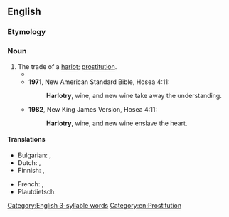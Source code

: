 ==English==

===Etymology===
{{suffix|en|harlot|ry}}

===Noun===
{{en-noun|~}}

# The trade of a [[harlot]]; [[prostitution]].
#* {{RQ:Booth Darkest|passage= She fell in with bad companions, and became addicted to drink, going from bad to worse until drunkenness, robbery, and '''harlotry''' brought her to the lowest depths.}}
#*'''1971''', New American Standard Bible, Hosea 4:11:
#*: '''Harlotry''', wine, and new wine take away the understanding.
#* '''1982''', New King James Version, Hosea 4:11:
#*: '''Harlotry''', wine, and new wine enslave the heart.

====Translations====
{{trans-top|trade of a harlot; prostitution.}}
* Bulgarian: {{t+|bg|блудство|n}}, {{t|bg|проституиране|n}}
* Dutch: {{t+|nl|hoererij}}, {{t+|nl|prostitutie}}
* Finnish: {{t+|fi|haureus}}, {{t+|fi|huoruus}}
{{trans-mid}}
* French: {{t+|fr|prostitution|f}}, {{t+|fr|putasserie|f}}
* Plautdietsch: {{t|pdt|Huararie|f}}
{{trans-bottom}}

[[Category:English 3-syllable words]]
[[Category:en:Prostitution]]